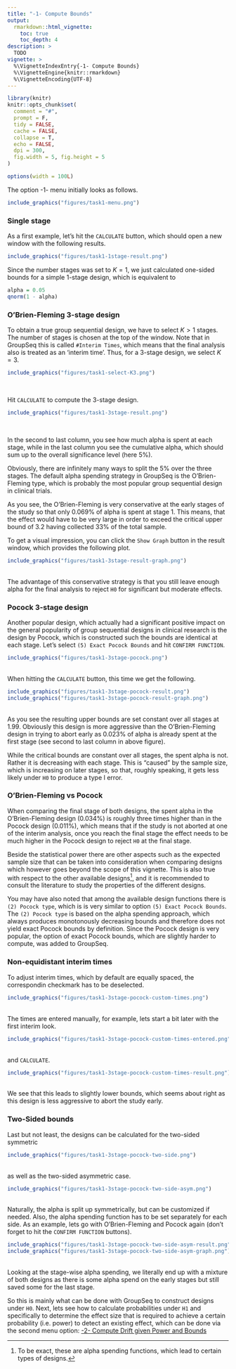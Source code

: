 ```yaml
---
title: "-1- Compute Bounds"
output:
  rmarkdown::html_vignette:
    toc: true
    toc_depth: 4
description: >
  TODO
vignette: >
  %\VignetteIndexEntry{-1- Compute Bounds}
  %\VignetteEngine{knitr::rmarkdown}
  %\VignetteEncoding{UTF-8}
---
```


```r
library(knitr)
knitr::opts_chunk$set(
  comment = "#",
  prompt = F,
  tidy = FALSE,
  cache = FALSE,
  collapse = T,
  echo = FALSE,
  dpi = 300,
  fig.width = 5, fig.height = 5
)

options(width = 100L)
```

The option -1- menu initially looks as follows.

```r
include_graphics("figures/task1-menu.png")
```

### Single stage

As a first example, let's hit the `CALCULATE` button, which should open a
new window with the following results.

```r
include_graphics("figures/task1-1stage-result.png")
```

Since the number stages was set to $K = 1$, we just calculated one-sided
bounds for a simple 1-stage design, which is equivalent to

```r
alpha = 0.05
qnorm(1 - alpha)
```

### O'Brien-Fleming 3-stage design

To obtain a true group sequential design, we have to select $K > 1$ stages.
The number of stages is chosen at the top of the window.
Note that in GroupSeq this is called
`#Interim Times`, which means that the final analysis also is treated as an
'interim time'. Thus, for a 3-stage design, we select $K = 3$.

```r
include_graphics("figures/task1-select-K3.png")
```
<br>

Hit `CALCULATE` to compute the 3-stage design.

```r
include_graphics("figures/task1-3stage-result.png")
```

<br>

In the second to last column, you see how much alpha is spent at each stage,
while in the last column you see the cumulative alpha, which should sum up
to the overall significance level (here 5%). 

Obviously, there are infinitely many ways to split the 5% over the three stages.
The default alpha spending strategy in GroupSeq is the O'Brien-Fleming type,
which is probably the most popular group sequential design in clinical trials.

As you see, the O'Brien-Fleming is very conservative at the early stages
of the study so that only 0.069% of alpha is spent at stage 1. This means,
that the effect would have to be very large in order to exceed the critical
upper bound of 3.2 having collected 33% of the total sample.

To get a visual impression, you can click the `Show Graph` button in the result
window, which provides the following plot.

```r
include_graphics("figures/task1-3stage-result-graph.png")
```

<br>
The advantage of this conservative strategy is that you still leave enough
alpha for the final analysis to reject `H0` for significant but moderate effects.

### Pocock 3-stage design

Another popular design, which actually had a significant positive impact on 
the general popularity of group sequential designs in clinical research 
is the design by Pocock, which is constructed such the bounds are identical
at each stage. Let's select `(5) Exact Pocock Bounds` and hit `CONFIRM FUNCTION`.

```r
include_graphics("figures/task1-3stage-pocock.png")
```

<br>
When hitting the `CALCULATE` button, this time we get the following.

```r
include_graphics("figures/task1-3stage-pocock-result.png")
include_graphics("figures/task1-3stage-pocock-result-graph.png")
```

<br>
As you see the resulting upper bounds are set constant over all stages at
1.99. Obviously this design is more aggressive than the O'Brien-Fleming design
in trying to abort early as 0.023% of alpha is already spent at the first 
stage (see second to last column in above figure).

While the critical bounds are constant over all stages, the spent alpha is not.
Rather it is decreasing with each stage. This is "caused" by
the sample size, which is increasing on later stages, so that, roughly speaking,
it gets less likely under `H0` to produce a type I error.

### O'Brien-Fleming vs Pocock

When comparing the final stage of both designs, the spent alpha in the
O'Brien-Fleming design (0.034%) is roughly three times higher than in
the Pocock design (0.011%), which means that if the study is not aborted at
one of the interim analysis, once you reach the final stage the effect needs to
be much higher in the Pocock design to reject `H0` at the final stage.

Beside the statistical power there are other aspects such as
the expected sample size that can be taken into
consideration when comparing designs which however goes beyond the scope
of this vignette. This is also true with respect to the other available 
designs^[To be exact, these are alpha spending functions, which lead to
certain types of designs.],
and it is recommended to consult the literature to study the properties
of the different designs.

You may have also noted that among the available design functions there is
`(2) Pocock type`, which is is very similar to option `(5) Exact Pocock Bounds`.
The `(2) Pocock type` is based on the alpha spending approach, 
which always produces monotonously decreasing bounds and therefore does 
not yield exact Pocock bounds by 
definition. Since the Pocock design is very popular, the option of exact Pocock
bounds, which are slightly harder to compute, was added to GroupSeq.


### Non-equidistant interim times

To adjust interim times, which by default are equally spaced, the 
correspondin checkmark has to be deselected.
```r
include_graphics("figures/task1-3stage-pocock-custom-times.png")
```

<br>
The times are entered manually, for example, lets start a bit later with the
first interim look.

```r
include_graphics("figures/task1-3stage-pocock-custom-times-entered.png")
```

<br>
and `CALCULATE`.

```r
include_graphics("figures/task1-3stage-pocock-custom-times-result.png")
```

<br>
We see that this leads to slightly lower bounds, which seems about right as
this design is less aggressive to abort the study early.


### Two-Sided bounds

Last but not least, the designs can be calculated for the two-sided symmetric

```r
include_graphics("figures/task1-3stage-pocock-two-side.png")
```

<br>
as well as the two-sided asymmetric case.

```r
include_graphics("figures/task1-3stage-pocock-two-side-asym.png")
```

<br>
Naturally, the alpha is split up symmetrically, but can be customized if needed.
Also, the alpha spending function has to be set separately for each side.
As an example, lets go with O'Brien-Fleming and Pocock again (don't forget to 
hit the `CONFIRM FUNCTION` buttons).


```r
include_graphics("figures/task1-3stage-pocock-two-side-asym-result.png")
include_graphics("figures/task1-3stage-pocock-two-side-asym-graph.png")
```

<br>
Looking at the stage-wise alpha spending, we literally end up with a mixture
of both designs as there is some alpha spend on the early stages but still
saved some for the last stage.

So this is mainly what can be done with GroupSeq to construct designs under `H0`.
Next, lets see how to calculate probabilities under `H1` and specifically
to determine the effect size that is required to achieve a certain probability
(i.e. power) to detect an existing effect, which can be done via the second
menu option:
[-2- Compute Drift given Power and Bounds](https://rpahl.github.io/GroupSeq/articles/2-compute-drift.html)




